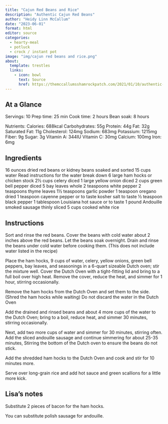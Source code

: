 ```yaml
---
title: "Cajun Red Beans and Rice"
description: "Authentic Cajun Red Beans"
author: "Heidy Linn McCallum"
date: "2023-06-01"
format: html
editor: source
categories:
  - hearty-meal
  - potluck
  - crock / instant pot
image: "img/cajun red beans and rice.png"
about:
  template: trestles
  links:
    - icon: bowl
      text: Source
      href: https://themccallumsshamrockpatch.com/2021/01/10/authentic-cajun-red-beans/
---
```


## At a Glance

Servings: 10
Prep time: 25 min
Cook time: 2 hours
Bean soak: 8 hours

Nutrients: 
Calories: 688kcal
Carbohydrates: 55g
Protein: 44g
Fat: 32g
Saturated Fat: 11g
Cholesterol: 124mg
Sodium: 683mg
Potassium: 1215mg
Fiber: 9g
Sugar: 3g
Vitamin A: 344IU
Vitamin C: 30mg
Calcium: 100mg
Iron: 6mg

## Ingredients

16 ounces dried red beans or kidney beans soaked and sorted
15 cups water Read instructions for the water break down
6 large ham hocks or chicken stock
2½ cups celery diced
1 large yellow onion diced
2 cups green bell pepper diced
5 bay leaves whole
2 teaspoons white pepper
2 teaspoons thyme leaves
1½ teaspoons garlic powder
1 teaspoon oregano dried
1 teaspoon cayenne pepper or to taste
kosher salt to taste
½ teaspoon black pepper
1 tablespoon Louisiana hot sauce or to taste
1 pound Andouille smoked sausage thinly sliced
5 cups cooked white rice

## Instructions

Sort and rinse the red beans. Cover the beans with cold water about 2 inches above the red beans. Let the beans soak overnight. Drain and rinse the beans under cold water before cooking them. (This does not include water listed in the recipe)

Place the ham hocks, 9 cups of water, celery, yellow onions, green bell peppers, bay leaves, and seasonings in a 6-quart sizeable Dutch oven; stir the mixture well. Cover the Dutch Oven with a tight-fitting lid and bring to a full boil over high heat. Remove the cover, reduce the heat, and simmer for 1 hour, stirring occasionally.

Remove the ham hocks from the Dutch Oven and set them to the side. (Shred the ham hocks while waiting) Do not discard the water in the Dutch Oven

Add the drained and rinsed beans and about 4 more cups of the water to the Dutch Oven; bring to a boil, reduce heat, and simmer 30 minutes, stirring occasionally.

Next, add two more cups of water and simmer for 30 minutes, stirring often. Add the sliced andouille sausage and continue simmering for about 25-35 minutes, Stirring the bottom of the Dutch oven to ensure the beans do not stick.

Add the shredded ham hocks to the Dutch Oven and cook and stir for 10 minutes more.

Serve over long-grain rice and add hot sauce and green scallions for a little more kick.

## Lisa's notes

Substitute 2 pieces of bacon for the ham hocks. 

You can substitute polish sausage for andouille. 

